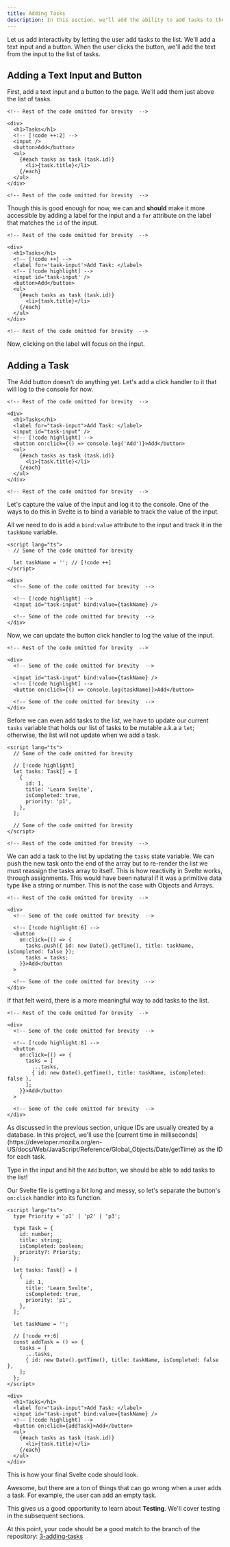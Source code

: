 ```yaml
---
title: Adding Tasks
description: In this section, we'll add the ability to add tasks to the list.
---
```


Let us add interactivity by letting the user add tasks to the list. We'll add a text input and a button. When the user clicks the button, we'll add the text from the input to the list of tasks.

## Adding a Text Input and Button

First, add a text input and a button to the page. We'll add them just above the list of tasks.

```svelte title="src/routes/+page.svelte"
<!-- Rest of the code omitted for brevity  -->

<div>
  <h1>Tasks</h1>
  <!-- [!code ++:2] -->
  <input />
  <button>Add</button>
  <ul>
    {#each tasks as task (task.id)}
      <li>{task.title}</li>
    {/each}
  </ul>
</div>

<!-- Rest of the code omitted for brevity  -->
```

Though this is good enough for now, we can and **should** make it more accessible by adding a label for the input and a `for` attribute on the label that matches the `id` of the input.

```svelte title="src/routes/+page.svelte"
<!-- Rest of the code omitted for brevity  -->

<div>
  <h1>Tasks</h1>
  <!-- [!code ++] -->
  <label for='task-input'>Add Task: </label>
  <!-- [!code highlight] -->
  <input id='task-input' />
  <button>Add</button>
  <ul>
    {#each tasks as task (task.id)}
      <li>{task.title}</li>
    {/each}
  </ul>
</div>

<!-- Rest of the code omitted for brevity  -->
```

Now, clicking on the label will focus on the input.

## Adding a Task

The Add button doesn't do anything yet. Let's add a click handler to it that will log to the console for now.

```svelte title="src/routes/+page.svelte"
<!-- Rest of the code omitted for brevity  -->

<div>
  <h1>Tasks</h1>
  <label for="task-input">Add Task: </label>
  <input id="task-input" />
  <!-- [!code highlight] -->
  <button on:click={() => console.log('Add')}>Add</button>
  <ul>
    {#each tasks as task (task.id)}
      <li>{task.title}</li>
    {/each}
  </ul>
</div>

<!-- Rest of the code omitted for brevity  -->
```

Let's capture the value of the input and log it to the console. One of the ways to do this in Svelte is to bind a variable to track the value of the input.

All we need to do is add a `bind:value` attribute to the input and track it in the `taskName` variable.

```svelte title="src/routes/+page.svelte"
<script lang="ts">
  // Some of the code omitted for brevity

  let taskName = ''; // [!code ++]
</script>

<div>
  <!-- Some of the code omitted for brevity  -->

  <!-- [!code highlight] -->
  <input id="task-input" bind:value={taskName} />

  <!-- Some of the code omitted for brevity  -->
</div>
```

Now, we can update the button click handler to log the value of the input.

```svelte title="src/routes/+page.svelte"
<!-- Rest of the code omitted for brevity  -->

<div>
  <!-- Some of the code omitted for brevity  -->

  <input id="task-input" bind:value={taskName} />
  <!-- [!code highlight] -->
  <button on:click={() => console.log(taskName)}>Add</button>

  <!-- Some of the code omitted for brevity  -->
</div>
```

Before we can even add tasks to the list, we have to update our current `tasks` variable that holds our list of tasks to be mutable a.k.a a `let`; otherwise, the list will not update when we add a task.

```svelte title="src/routes/+page.svelte"
<script lang="ts">
  // Some of the code omitted for brevity

  // [!code highlight]
  let tasks: Task[] = [
    {
      id: 1,
      title: 'Learn Svelte',
      isCompleted: true,
      priority: 'p1',
    },
  ];

  // Some of the code omitted for brevity
</script>

<!-- Rest of the code omitted for brevity  -->
```

We can add a task to the list by updating the `tasks` state variable. We can push the new task onto the end of the array but to re-render the list we must reassign the tasks array to itself. This is how reactivity in Svelte works, through assignments. This would have been natural if it was a primitive data type like a string or number. This is not the case with Objects and Arrays.

```svelte title="src/routes/+page.svelte"
<!-- Rest of the code omitted for brevity  -->

<div>
  <!-- Some of the code omitted for brevity  -->

  <!-- [!code highlight:6] -->
  <button
    on:click={() => {
      tasks.push({ id: new Date().getTime(), title: taskName, isCompleted: false });
      tasks = tasks;
    }}>Add</button
  >

  <!-- Some of the code omitted for brevity  -->
</div>
```

If that felt weird, there is a more meaningful way to add tasks to the list.

```svelte title="src/routes/+page.svelte"
<!-- Rest of the code omitted for brevity  -->

<div>
  <!-- Some of the code omitted for brevity  -->

  <!-- [!code highlight:8] -->
  <button
    on:click={() => {
      tasks = [
        ...tasks,
        { id: new Date().getTime(), title: taskName, isCompleted: false },
      ];
    }}>Add</button
  >

  <!-- Some of the code omitted for brevity  -->
</div>
```

<Callout>
  As discussed in the previous section, unique IDs are usually created by a
  database. In this project, we'll use the [current time in
  milliseconds](https://developer.mozilla.org/en-US/docs/Web/JavaScript/Reference/Global_Objects/Date/getTime)
  as the ID for each task.
</Callout>

Type in the input and hit the `Add` button, we should be able to add tasks to the list!

Our Svelte file is getting a bit long and messy, so let's separate the button's `on:click` handler into its function.

```svelte title="src/routes/+page.svelte"
<script lang="ts">
  type Priority = 'p1' | 'p2' | 'p3';

  type Task = {
    id: number;
    title: string;
    isCompleted: boolean;
    priority?: Priority;
  };

  let tasks: Task[] = [
    {
      id: 1,
      title: 'Learn Svelte',
      isCompleted: true,
      priority: 'p1',
    },
  ];

  let taskName = '';

  // [!code ++:6]
  const addTask = () => {
    tasks = [
      ...tasks,
      { id: new Date().getTime(), title: taskName, isCompleted: false },
    ];
  };
</script>

<div>
  <h1>Tasks</h1>
  <label for="task-input">Add Task: </label>
  <input id="task-input" bind:value={taskName} />
  <!-- [!code highlight] -->
  <button on:click={addTask}>Add</button>
  <ul>
    {#each tasks as task (task.id)}
      <li>{task.title}</li>
    {/each}
  </ul>
</div>
```

This is how your final Svelte code should look.

Awesome, but there are a ton of things that can go wrong when a user adds a task. For example, the user can add an empty task.

This gives us a good opportunity to learn about **Testing**. We'll cover testing in the subsequent sections.

At this point, your code should be a good match to the branch of the repository: [3-adding-tasks](https://github.com/Frontend-Hire/todo-app-svelte-tdd-typescript/tree/3-adding-tasks)
